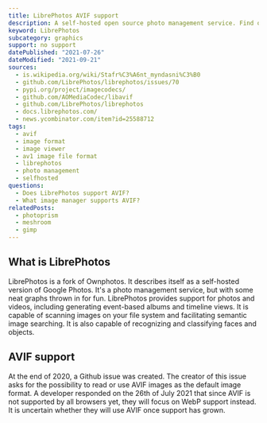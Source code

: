 ```yaml
---
title: LibrePhotos AVIF support
description: A self-hosted open source photo management service. Find out if LibrePhotos supports AVIF.
keyword: LibrePhotos
subcategory: graphics
support: no support
datePublished: "2021-07-26"
dateModified: "2021-09-21"
sources:
  - is.wikipedia.org/wiki/Stafr%C3%A6nt_myndasni%C3%B0
  - github.com/LibrePhotos/librephotos/issues/70
  - pypi.org/project/imagecodecs/
  - github.com/AOMediaCodec/libavif
  - github.com/LibrePhotos/librephotos
  - docs.librephotos.com/
  - news.ycombinator.com/item?id=25588712
tags:
  - avif
  - image format
  - image viewer
  - av1 image file format
  - librephotos
  - photo management
  - selfhosted
questions:
  - Does LibrePhotos support AVIF?
  - What image manager supports AVIF?
relatedPosts:
  - photoprism
  - meshroom
  - gimp
---
```


## What is LibrePhotos

LibrePhotos is a fork of Ownphotos. It describes itself as a self-hosted version of Google Photos. It's a photo management service, but with some neat graphs thrown in for fun. LibrePhotos provides support for photos and videos, including generating event-based albums and timeline views. It is capable of scanning images on your file system and facilitating semantic image searching. It is also capable of recognizing and classifying faces and objects.

## AVIF support

At the end of 2020, a Github issue was created. The creator of this issue asks for the possibility to read or use AVIF images as the default image format. A developer responded on the 26th of July 2021 that since AVIF is not supported by all browsers yet, they will focus on WebP support instead. It is uncertain whether they will use AVIF once support has grown.
